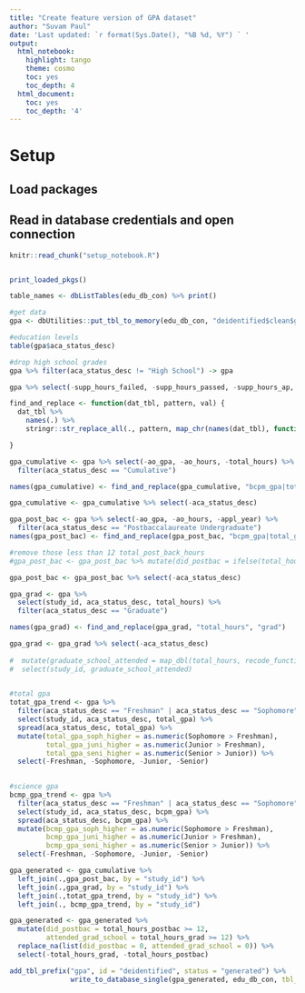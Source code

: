```yaml
---
title: "Create feature version of GPA dataset"
author: "Suvam Paul"
date: 'Last updated: `r format(Sys.Date(), "%B %d, %Y") ` '
output:
  html_notebook:
    highlight: tango
    theme: cosmo
    toc: yes
    toc_depth: 4
  html_document:
    toc: yes
    toc_depth: '4'
---
```


# Setup
## Load packages
## Read in database credentials and open connection

```r
knitr::read_chunk("setup_notebook.R")
```

```r

```

```r
print_loaded_pkgs()
```



```r

table_names <- dbListTables(edu_db_con) %>% print()

```


```r

#get data
gpa <- dbUtilities::put_tbl_to_memory(edu_db_con, "deidentified$clean$gpa")

```




```r
#education levels
table(gpa$aca_status_desc)

#drop high school grades
gpa %>% filter(aca_status_desc != "High School") -> gpa

```




```r

gpa %>% select(-supp_hours_failed, -supp_hours_passed, -supp_hours_ap, -supp_hours_clep) -> gpa

```



```r

find_and_replace <- function(dat_tbl, pattern, val) {
  dat_tbl %>% 
    names(.) %>% 
    stringr::str_replace_all(., pattern, map_chr(names(dat_tbl), function(x) {paste(x, val, sep = "_") })) 

}

```


```r

gpa_cumulative <- gpa %>% select(-ao_gpa, -ao_hours, -total_hours) %>% 
  filter(aca_status_desc == "Cumulative") 

names(gpa_cumulative) <- find_and_replace(gpa_cumulative, "bcpm_gpa|total_gpa|bcpm_hours", "cumulative")

gpa_cumulative <- gpa_cumulative %>% select(-aca_status_desc)

```


```r

gpa_post_bac <- gpa %>% select(-ao_gpa, -ao_hours, -appl_year) %>%  
  filter(aca_status_desc == "Postbaccalaureate Undergraduate")
names(gpa_post_bac) <- find_and_replace(gpa_post_bac, "bcpm_gpa|total_gpa|bcpm_hours|total_hours", "postbac")

#remove those less than 12 total_post_back_hours
#gpa_post_bac <- gpa_post_bac %>% mutate(did_postbac = ifelse(total_hours_postbac > 12, 1,0))

gpa_post_bac <- gpa_post_bac %>% select(-aca_status_desc)

```


```r

gpa_grad <- gpa %>% 
  select(study_id, aca_status_desc, total_hours) %>%  
  filter(aca_status_desc == "Graduate")  

names(gpa_grad) <- find_and_replace(gpa_grad, "total_hours", "grad")

gpa_grad <- gpa_grad %>% select(-aca_status_desc)
  
#  mutate(graduate_school_attended = map_dbl(total_hours, recode_function)) %>% 
#  select(study_id, graduate_school_attended)
  
```


```r


#total gpa
totat_gpa_trend <- gpa %>% 
  filter(aca_status_desc == "Freshman" | aca_status_desc == "Sophomore" | aca_status_desc == "Junior" | aca_status_desc == "Senior") %>%
  select(study_id, aca_status_desc, total_gpa) %>% 
  spread(aca_status_desc, total_gpa) %>% 
  mutate(total_gpa_soph_higher = as.numeric(Sophomore > Freshman),
         total_gpa_juni_higher = as.numeric(Junior > Freshman),
         total_gpa_seni_higher = as.numeric(Senior > Junior)) %>% 
  select(-Freshman, -Sophomore, -Junior, -Senior) 
 

#science gpa
bcmp_gpa_trend <- gpa %>% 
  filter(aca_status_desc == "Freshman" | aca_status_desc == "Sophomore" | aca_status_desc == "Junior" | aca_status_desc == "Senior") %>%
  select(study_id, aca_status_desc, bcpm_gpa) %>% 
  spread(aca_status_desc, bcpm_gpa) %>% 
  mutate(bcmp_gpa_soph_higher = as.numeric(Sophomore > Freshman),
         bcmp_gpa_juni_higher = as.numeric(Junior > Freshman),
         bcmp_gpa_seni_higher = as.numeric(Senior > Junior)) %>% 
  select(-Freshman, -Sophomore, -Junior, -Senior) 


```




```r

gpa_generated <- gpa_cumulative %>% 
  left_join(.,gpa_post_bac, by = "study_id") %>% 
  left_join(.,gpa_grad, by = "study_id") %>% 
  left_join(.,totat_gpa_trend, by = "study_id") %>% 
  left_join(., bcmp_gpa_trend, by = "study_id")

```


```r
gpa_generated <- gpa_generated %>% 
  mutate(did_postbac = total_hours_postbac >= 12, 
         attended_grad_school = total_hours_grad >= 12) %>%
  replace_na(list(did_postbac = 0, attended_grad_school = 0)) %>% 
  select(-total_hours_grad, -total_hours_postbac)

```


```r

add_tbl_prefix("gpa", id = "deidentified", status = "generated") %>%
               write_to_database_single(gpa_generated, edu_db_con, tbl_name = .)

```

